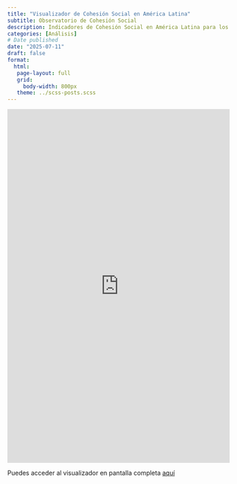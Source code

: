 ```yaml
---
title: "Visualizador de Cohesión Social en América Latina"
subtitle: Observatorio de Cohesión Social
description: Indicadores de Cohesión Social en América Latina para los años 2004-2022, basado principalmente en la encuesta LAPOP.
categories: [Análisis]
# Date published
date: "2025-07-11"
draft: false
format: 
  html: 
   page-layout: full
   grid:
     body-width: 800px
   theme: ../scss-posts.scss
---
```


```{=HTML}

<iframe src="https://gabrielcortesp.shinyapps.io/visualizador-la/"
        width="100%" height="800px" frameborder="0">
</iframe>

```

Puedes acceder al visualizador en pantalla completa [aquí](https://gabrielcortesp.shinyapps.io/visualizador-la/)